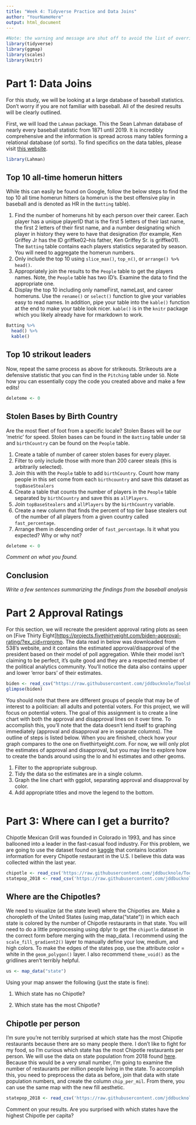 ```yaml
---
title: "Week 4: Tidyverse Practice and Data Joins"
author: "YourNameHere"
output: html_document
---
```


```r
#Note: the warning and message are shut off to avoid the list of overrides.  It won't be an issue but it cleans up the output!
library(tidyverse)
library(ggmap)
library(scales)
library(knitr)
```

# Part 1: Data Joins

For this study, we will be looking at a large database of baseball statistics.  Don't worry if you are not familiar with baseball.  All of the desired results will be clearly outlined.

First, we will load the `Lahman` package.  This the Sean Lahman database of nearly every baseball statistic from 1871 until 2019.  It is incredibly comprehensive and the information is spread across many tables forming a relational database (of sorts). To find specifics on the data tables, please visit [this website]('https://www.rdocumentation.org/packages/Lahman/versions/8.0-0').

```r
library(Lahman)
```

## Top 10 all-time homerun hitters

While this can easily be found on Google, follow the below steps to find the top 10 all time homerun hitters (a homerun is the best offensive play in baseball and is denoted as HR in the `Batting` table).

1. Find the number of homeruns hit by each person over their career.  Each player has a unique playerID that is the first 5 letters of their last name, the first 2 letters of their first name, and a number designating which player in history they were to have that designation (for example, Ken Griffey Jr has the ID griffke02--his father, Ken Griffey Sr. is griffke01).  The `Batting` table contains each players statistics separated by season.  You will need to aggregate the homerun numbers.
2. Only include the top 10 using `slice_max()`, `top_n()`, or `arrange() %>% head()`.
3. Appropriately join the results to the `People` table to get the players names. Note, the `People` table has two ID's.  Examine the data to find the appropriate one.
4. Display the top 10 including only nameFirst, nameLast, and career homeruns. Use the `rename()` or `select()` function to give your variables easy to read names.  In addition, pipe your table into the `kable()` function at the end to make your table look nicer. `kable()` is in the `knitr` package which you likely already have for rmarkdown to work. 

```r
Batting %>%
  head() %>%
  kable()
```

## Top 10 strikout leaders

Now, repeat the same process as above for strikeouts.  Strikeouts are a defensive statistic that you can find in the `Pitching` table under `SO`.  Note how you can essentially copy the code you created above and make a few edits!

```r
deleteme <- 0
```

## Stolen Bases by Birth Country

Are the most fleet of foot from a specific locale? Stolen Bases will be our 'metric' for speed.  Stolen bases can be found in the `Batting` table under `SB` and `birthCountry` can be found on the `People` table.

1. Create a table of number of career stolen bases for every player.
2. Filter to only include those with more than 200 career steals (this is arbitrarily selected).
3. Join this with the `People` table to add `birthCountry`.  Count how many people in this set come from each `birthcountry` and save this dataset as `topBaseStealers`
4. Create a table that counts the number of players in the `People` table separated by `birthCountry` and save this as `allPlayers`.
5. Join `topBaseStealers` and `allPlayers` by the `birthCountry` variable.
6. Create a new column that finds the percent of top tier base stealers out of the number of all players from a given country called `fast_percentage`.
7. Arrange them in descending order of `fast_percentage`.  Is it what you expected? Why or why not?

```r
deleteme <- 0
```

*Comment on what you found.*

## Conclusion

*Write a few sentences summarizing the findings from the baseball analysis*


# Part 2 Approval Ratings

For this section, we will recreate the president approval rating plots as seen on [Five Thirty Eight]<https://projects.fivethirtyeight.com/biden-approval-rating/?ex_cid=rrpromo>.  The data read in below was downloaded from 538's website, and it contains the estimated approval/disapproval of the president based on their model of poll aggregation.  While their model isn't claiming to be perfect, it's quite good and they are a respected member of the political analytics community.  You'll notice the data also contains upper and lower 'error bars' of their estimates.

```r
biden <- read_csv("https://raw.githubusercontent.com/jddbucknole/ToolsProjects/main/biden_approval.csv")
glimpse(biden)
```

You should note that there are different groups of people that may be of interest to a politician: all adults and potential voters.  For this project, we will focus on potential voters.  The goal of this assignment is to create a line chart with both the approval and disapproval lines on it over time.  To accomplish this, you'll note that the data doesn't lend itself to graphing immediately (approval and disapproval are in separate columns).  The outline of steps is listed below.  When you are finished, check how your graph compares to the one on fivethirtyeight.com.  For now, we will only plot the estimates of approval and disapproval, but you may line to explore how to create the bands around using the lo and hi estimates and other geoms.

1. Filter to the appropriate subgroup.
2. Tidy the data so the estimates are in a single column.
3. Graph the line chart with ggplot, separating approval and disapproval by color.
4. Add appropriate titles and move the legend to the bottom.


```r
```

# Part 3: Where can I get a burrito?

Chipotle Mexican Grill was founded in Colorado in 1993, and has since ballooned into a leader in the fast-casual food industry.  For this problem, we are going to use the dataset found on [kaggle](https://www.kaggle.com/jeffreybraun/chipotle-locations) that contains location information for every Chipotle restaurant in the U.S.  I believe this data was collected within the last year.  

```r
chipotle <- read_csv('https://raw.githubusercontent.com/jddbucknole/ToolsProjects/main/chipotle_stores.csv')
statepop_2018 <- read_csv('https://raw.githubusercontent.com/jddbucknole/ToolsProjects/main/state_pop_2018.csv')
```

## Where are the Chipotles?

We need to visualize (at the state level) where the Chipotles are.  Make a choropleth of the United States (using map_data("state")) in which each state is colored by the number of Chipotle restaurants in that state.  You will need to do a little preprocessing using dplyr to get the `chipotle` dataset in the correct form before merging with the map_data.  I recommend using the `scale_fill_gradient2()` layer to manually define your low, medium, and high colors.  To make the edges of the states pop, use the attribute color = white in the `geom_polygon()` layer. I also recommend `theme_void()` as the gridlines aren't terribly helpful.

```r
us <- map_data("state")
```

Using your map answer the following (just the state is fine):

1. Which state has no Chipotle?

2. Which state has the most Chipotle?


## Chipotle per person

I'm sure you're not terribly surprised at which state has the most Chipotle restaurants because there are so many people there.  I don't like to fight for my food, so I'm curious which state has the most Chipotle restaurants per person. We will use the data on state population from 2018 found [here](https://www.kaggle.com/lucasvictor/us-state-populations-2018). Because this would be a very small number, I'm going to examine the number of restaurants per million people living in the state.  To accomplish this, you need to preprocess the data as before, join that data with state population numbers, and create the column `chip_per_mil`.  From there, you can use the same map with the new fill aesthetic.  

```r
statepop_2018 <- read_csv('https://raw.githubusercontent.com/jddbucknole/ToolsProjects/main/state_pop_2018.csv')
```

Comment on your results.  Are you surprised with which states have the highest Chipotle per capita?

